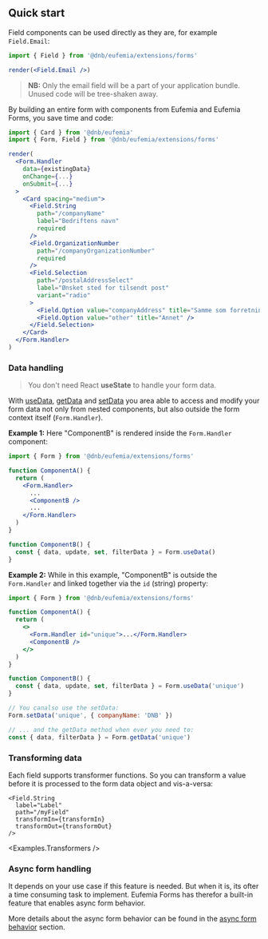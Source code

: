 
## Quick start

Field components can be used directly as they are, for example `Field.Email`:

```jsx
import { Field } from '@dnb/eufemia/extensions/forms'

render(<Field.Email />)
```

> **NB:** Only the email field will be a part of your application bundle. Unused code will be tree-shaken away.

By building an entire form with components from Eufemia and Eufemia Forms, you save time and code:

```jsx
import { Card } from '@dnb/eufemia'
import { Form, Field } from '@dnb/eufemia/extensions/forms'

render(
  <Form.Handler
    data={existingData}
    onChange={...}
    onSubmit={...}
  >
    <Card spacing="medium">
      <Field.String
        path="/companyName"
        label="Bedriftens navn"
        required
      />
      <Field.OrganizationNumber
        path="/companyOrganizationNumber"
        required
      />
      <Field.Selection
        path="/postalAddressSelect"
        label="Ønsket sted for tilsendt post"
        variant="radio"
      >
        <Field.Option value="companyAddress" title="Samme som forretningsadresse" />
        <Field.Option value="other" title="Annet" />
      </Field.Selection>
    </Card>
  </Form.Handler>
)
```

### Data handling

> You don't need React **useState** to handle your form data.

With [useData](/uilib/extensions/forms/extended-features/Form/useData/), [getData](/uilib/extensions/forms/extended-features/Form/getData/) and [setData](/uilib/extensions/forms/extended-features/Form/setData/) you area able to access and modify your form data not only from nested components, but also outside the form context itself (`Form.Handler`).

**Example 1:** Here "ComponentB" is rendered inside the `Form.Handler` component:

```jsx
import { Form } from '@dnb/eufemia/extensions/forms'

function ComponentA() {
  return (
    <Form.Handler>
      ...
      <ComponentB />
      ...
    </Form.Handler>
  )
}

function ComponentB() {
  const { data, update, set, filterData } = Form.useData()
}
```

**Example 2:** While in this example, "ComponentB" is outside the `Form.Handler` and linked together via the `id` (string) property:

```jsx
import { Form } from '@dnb/eufemia/extensions/forms'

function ComponentA() {
  return (
    <>
      <Form.Handler id="unique">...</Form.Handler>
      <ComponentB />
    </>
  )
}

function ComponentB() {
  const { data, update, set, filterData } = Form.useData('unique')
}

// You canalso use the setData:
Form.setData('unique', { companyName: 'DNB' })

// ... and the getData method when ever you need to:
const { data, filterData } = Form.getData('unique')
```

### Transforming data

Each field supports transformer functions. So you can transform a value before it is processed to the form data object and vis-a-versa:

```tsx
<Field.String
  label="Label"
  path="/myField"
  transformIn={transformIn}
  transformOut={transformOut}
/>
```

<Examples.Transformers />

### Async form handling

It depends on your use case if this feature is needed. But when it is, its ofter a time consuming task to implement. Eufemia Forms has therefor a built-in feature that enables async form behavior.

More details about the async form behavior can be found in the [async form behavior](/uilib/extensions/forms/getting-started/#async-form-behavior) section.
